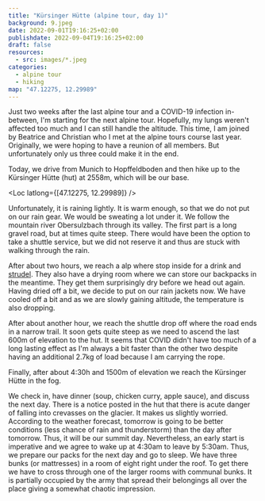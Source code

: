 ```yaml
---
title: "Kürsinger Hütte (alpine tour, day 1)"
background: 9.jpeg
date: 2022-09-01T19:16:25+02:00
publishdate: 2022-09-04T19:16:25+02:00
draft: false
resources:
  - src: images/*.jpeg
categories:
  - alpine tour
  - hiking
map: "47.12275, 12.29989"
---
```


Just two weeks after the last alpine tour and a COVID-19 infection in-between,
I'm starting for the next alpine tour. Hopefully, my lungs weren't affected too
much and I can still handle the altitude. This time, I am joined by Beatrice and
Christian who I met at the <Link to="/posts/210818-alpine-tours-course/">alpine
tours course last year</Link>. Originally, we were hoping to have a reunion of
all members. But unfortunately only us three could make it in the end.

Today, we drive from Munich to Hopffeldboden and then hike up to the Kürsinger
Hütte (hut) at 2558m, which will be our base.

<Loc latlong={[47.12275, 12.29989]} />

Unfortunately, it is raining lightly. It is warm enough, so that we do not put
on our rain gear. We would be sweating a lot under it. We follow the mountain
river Obersulzbach through its valley. The first part is a long gravel road, but
at times quite steep. There would have been the option to take a shuttle
service, but we did not reserve it and thus are stuck with walking through the
rain.

<Rimg src="2.jpeg" alt="Walking up the Obersulzbach valley" />

<Gallery>
  <Rimg src="1.jpeg" alt="Obersulzbach" />
  <Rimg src="3.jpeg" caption="Some hut on the way." />
</Gallery>

After about two hours, we reach a alp where stop inside for a drink and
[strudel](https://en.wikipedia.org/wiki/Strudel). They also have a drying room
where we can store our backpacks in the meantime. They get them surprisingly dry
before we head out again. Having dried off a bit, we decide to put on our rain
jackets now. We have cooled off a bit and as we are slowly gaining altitude, the
temperature is also dropping.

After about another hour, we reach the shuttle drop off where the road ends in
a narrow trail. It soon gets quite steep as we need to ascend the last 600m
of elevation to the hut. It seems that COVID didn't have too much of a long
lasting effect as I'm always a bit faster than the other two despite having an
additional 2.7kg of load because I am carrying the rope.

<Gallery>
  <Rimg src="4.jpeg" alt="Obersulzbach" />
  <Rimg src="5.jpeg" alt="Gaining height above the Obersulzbach valley" />
  <Rimg src="7.jpeg" alt="Trail to the Kürsinger Hütte" />
</Gallery>

Finally, after about 4:30h and 1500m of elevation we reach the Kürsinger Hütte
in the fog.

<Rimg src="9.jpeg" caption="Kürsinger Hütte" />

We check in, have dinner (soup, chicken curry, apple sauce), and discuss the
next day. There is a notice posted in the hut that there is acute danger of
falling into crevasses on the glacier. It makes us slightly worried. According
to the weather forecast, tomorrow is going to be better conditions (less chance
of rain and thunderstorm) than the day after tomorrow. Thus, it will be our
summit day. Nevertheless, an early start is imperative and we agree to wake up
at 4:30am to leave by 5:30am. Thus, we prepare our packs for the next day
and go to sleep. We have three bunks (or mattresses) in a room of eight
right under the roof. To get there we have to cross through one of the larger
rooms with communal bunks. It is partially occupied by the army that spread
their belongings all over the place giving a somewhat chaotic impression.

<Gallery>
  <Rimg src="10.jpeg" alt="Gear spread everywhere" />
</Gallery>

<Nextday />
